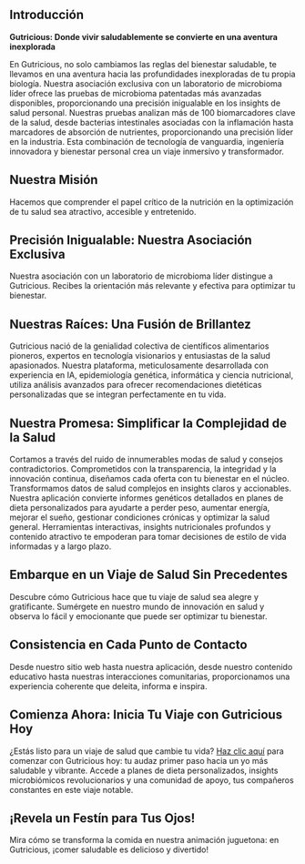 ## Introducción

**Gutricious: Donde vivir saludablemente se convierte en una aventura inexplorada**

En Gutricious, no solo cambiamos las reglas del bienestar saludable, te llevamos en una aventura hacia las profundidades inexploradas de tu propia biología. Nuestra asociación exclusiva con un laboratorio de microbioma líder ofrece las pruebas de microbioma patentadas más avanzadas disponibles, proporcionando una precisión inigualable en los insights de salud personal. Nuestras pruebas analizan más de 100 biomarcadores clave de la salud, desde bacterias intestinales asociadas con la inflamación hasta marcadores de absorción de nutrientes, proporcionando una precisión líder en la industria. Esta combinación de tecnología de vanguardia, ingeniería innovadora y bienestar personal crea un viaje inmersivo y transformador.

## Nuestra Misión

Hacemos que comprender el papel crítico de la nutrición en la optimización de tu salud sea atractivo, accesible y entretenido.

## Precisión Inigualable: Nuestra Asociación Exclusiva

Nuestra asociación con un laboratorio de microbioma líder distingue a Gutricious. Recibes la orientación más relevante y efectiva para optimizar tu bienestar.

## Nuestras Raíces: Una Fusión de Brillantez

Gutricious nació de la genialidad colectiva de científicos alimentarios pioneros, expertos en tecnología visionarios y entusiastas de la salud apasionados. Nuestra plataforma, meticulosamente desarrollada con experiencia en IA, epidemiología genética, informática y ciencia nutricional, utiliza análisis avanzados para ofrecer recomendaciones dietéticas personalizadas que se integran perfectamente en tu vida.

## Nuestra Promesa: Simplificar la Complejidad de la Salud

Cortamos a través del ruido de innumerables modas de salud y consejos contradictorios. Comprometidos con la transparencia, la integridad y la innovación continua, diseñamos cada oferta con tu bienestar en el núcleo. Transformamos datos de salud complejos en insights claros y accionables. Nuestra aplicación convierte informes genéticos detallados en planes de dieta personalizados para ayudarte a perder peso, aumentar energía, mejorar el sueño, gestionar condiciones crónicas y optimizar la salud general. Herramientas interactivas, insights nutricionales profundos y contenido atractivo te empoderan para tomar decisiones de estilo de vida informadas y a largo plazo.

## Embarque en un Viaje de Salud Sin Precedentes

Descubre cómo Gutricious hace que tu viaje de salud sea alegre y gratificante. Sumérgete en nuestro mundo de innovación en salud y observa lo fácil y emocionante que puede ser optimizar tu bienestar.

## Consistencia en Cada Punto de Contacto

Desde nuestro sitio web hasta nuestra aplicación, desde nuestro contenido educativo hasta nuestras interacciones comunitarias, proporcionamos una experiencia coherente que deleita, informa e inspira.

## Comienza Ahora: Inicia Tu Viaje con Gutricious Hoy

¿Estás listo para un viaje de salud que cambie tu vida? [Haz clic aquí](https://gutricious-home.vercel.app/es#footer) para comenzar con Gutricious hoy: tu audaz primer paso hacia un yo más saludable y vibrante. Accede a planes de dieta personalizados, insights microbiómicos revolucionarios y una comunidad de apoyo, tus compañeros constantes en este viaje notable.

## ¡Revela un Festín para Tus Ojos!

Mira cómo se transforma la comida en nuestra animación juguetona: en Gutricious, ¡comer saludable es delicioso y divertido!
